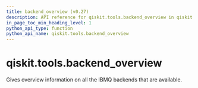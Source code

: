 ```yaml
---
title: backend_overview (v0.27)
description: API reference for qiskit.tools.backend_overview in qiskit v0.27
in_page_toc_min_heading_level: 1
python_api_type: function
python_api_name: qiskit.tools.backend_overview
---
```


<span id="qiskit-tools-backend-overview" />

# qiskit.tools.backend\_overview

<Function id="qiskit.tools.backend_overview" isDedicatedPage={true} github="https://github.com/qiskit/qiskit/tree/stable/0.17/qiskit/tools/monitor/overview.py" signature="backend_overview()">
  Gives overview information on all the IBMQ backends that are available.
</Function>


